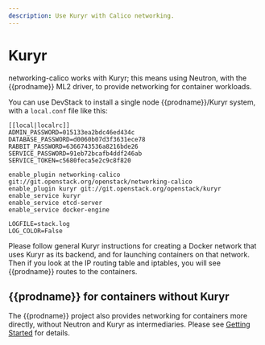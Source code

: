 ```yaml
---
description: Use Kuryr with Calico networking.
---
```


# Kuryr

networking-calico works with Kuryr; this means using Neutron, with the {{prodname}}
ML2 driver, to provide networking for container workloads.

You can use DevStack to install a single node {{prodname}}/Kuryr system, with a
`local.conf` file like this:

    [[local|localrc]]
    ADMIN_PASSWORD=015133ea2bdc46ed434c
    DATABASE_PASSWORD=d0060b07d3f3631ece78
    RABBIT_PASSWORD=6366743536a8216bde26
    SERVICE_PASSWORD=91eb72bcafb4ddf246ab
    SERVICE_TOKEN=c5680feca5e2c9c8f820

    enable_plugin networking-calico git://git.openstack.org/openstack/networking-calico
    enable_plugin kuryr git://git.openstack.org/openstack/kuryr
    enable_service kuryr
    enable_service etcd-server
    enable_service docker-engine

    LOGFILE=stack.log
    LOG_COLOR=False

Please follow general Kuryr instructions for creating a Docker network that
uses Kuryr as its backend, and for launching containers on that network. Then
if you look at the IP routing table and iptables, you will see {{prodname}} routes to
the containers.

## {{prodname}} for containers without Kuryr

The {{prodname}} project also provides networking for containers more directly,
without Neutron and Kuryr as intermediaries. Please see [Getting
Started](../../getting-started/index.mdx) for details.
